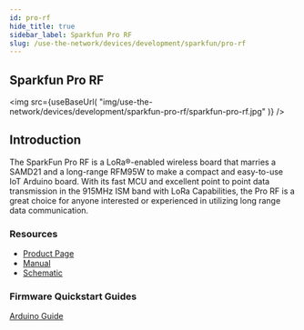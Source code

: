 ```yaml
---
id: pro-rf
hide_title: true
sidebar_label: Sparkfun Pro RF
slug: /use-the-network/devices/development/sparkfun/pro-rf
---
```



## Sparkfun Pro RF

<img
  src={useBaseUrl(
    "img/use-the-network/devices/development/sparkfun-pro-rf/sparkfun-pro-rf.jpg"
  )}
/>

## Introduction

The SparkFun Pro RF is a LoRa®-enabled wireless board that marries a SAMD21 and
a long-range RFM95W to make a compact and easy-to-use IoT Arduino board. With
its fast MCU and excellent point to point data transmission in the 915MHz ISM
band with LoRa Capabilities, the Pro RF is a great choice for anyone interested
or experienced in utilizing long range data communication.

### Resources

- [Product Page](https://www.sparkfun.com/products/14916)
- [Manual](https://learn.sparkfun.com/tutorials/sparkfun-samd21-pro-rf-hookup-guide?_ga=2.165621823.1036802692.1607713936-859284285.1605745645#introduction)
- [Schematic ](https://cdn.sparkfun.com/assets/f/f/8/e/f/SAMD21_Pro_RF_v11_Schematic.pdf)

### Firmware Quickstart Guides

[Arduino Guide](/use-the-network/devices/development/sparkfun/pro-rf/arduino)
